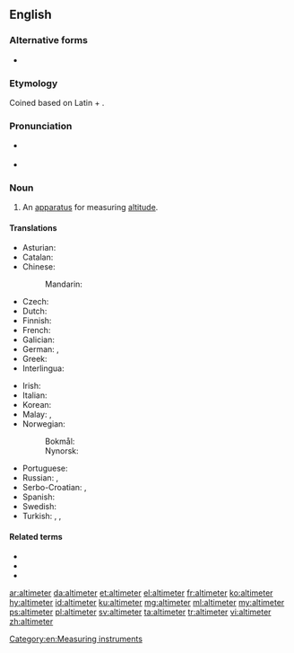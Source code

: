 ==English==

===Alternative forms===
* {{l|en|altimetre}} {{qualifier|nonstandard}}

===Etymology===
Coined based on Latin {{m|la|altus||high}} + {{m|en|meter}}.

===Pronunciation===
* {{a|UK}} {{enPR|əltĭmētər}}
* {{a|US}} {{enPR|əltəmētər}}

===Noun===
{{en-noun}}

# An [[apparatus]] for measuring [[altitude]].

====Translations====
{{trans-top|an apparatus for measuring altitude}}
* Asturian: {{t|ast|altímetru|m}}
* Catalan: {{t|ca|altímetre|m}}
* Chinese:
*: Mandarin: {{t|cmn|测高仪}}
* Czech: {{t|cs|výškoměr|m}}
* Dutch: {{t|nl|hoogtemeter|m}}
* Finnish: {{t|fi|korkeusmittari}}
* French: {{t+|fr|altimètre|m}}
* Galician: {{t|gl|altímetro|m}}
* German: {{t|de|Höhenmesser|m}}, {{t|de|Altimeter|n}}
* Greek: {{t+|el|υψόμετρο|n}}
* Interlingua: {{t|ia|altimetro}}
{{trans-mid}}
* Irish: {{t|ga|airdemhéadar|m}}
* Italian: {{t|it|altimetro|m}}
* Korean: {{t+|ko|고도계|tr=godoge|sc=Kore}}
* Malay: {{t|ms|jangka tinggi}}, {{t|ms|altimeter}}
* Norwegian: 
*: Bokmål: {{t|nb|høydemåler|m}}
*: Nynorsk: {{t|nn|høgdemålar|m}}
* Portuguese: {{t+|pt|altímetro|m}}
* Russian: {{t+|ru|альтиме́тр|m}}, {{t+|ru|высотоме́р|m}}
* Serbo-Croatian: {{t+|sh|vȉsinomjēr|m}}, {{t+|sh|àltimetar|m}}
* Spanish: {{t+|es|altímetro|m}}
* Swedish: {{t|sv|höjdmätare|c}}
* Turkish: {{t+|tr|yükseklikölçer}}, {{t+|tr|altimetre}}, {{t+|tr|altimetre}}
{{trans-bottom}}

====Related terms====
* {{l|en|altimetric}}
* {{l|en|altimetry}}
* {{l|en|absolute altimeter}}

[[Category:en:Measuring instruments]]

[[ar:altimeter]]
[[da:altimeter]]
[[et:altimeter]]
[[el:altimeter]]
[[fr:altimeter]]
[[ko:altimeter]]
[[hy:altimeter]]
[[id:altimeter]]
[[ku:altimeter]]
[[mg:altimeter]]
[[ml:altimeter]]
[[my:altimeter]]
[[ps:altimeter]]
[[pl:altimeter]]
[[sv:altimeter]]
[[ta:altimeter]]
[[tr:altimeter]]
[[vi:altimeter]]
[[zh:altimeter]]
